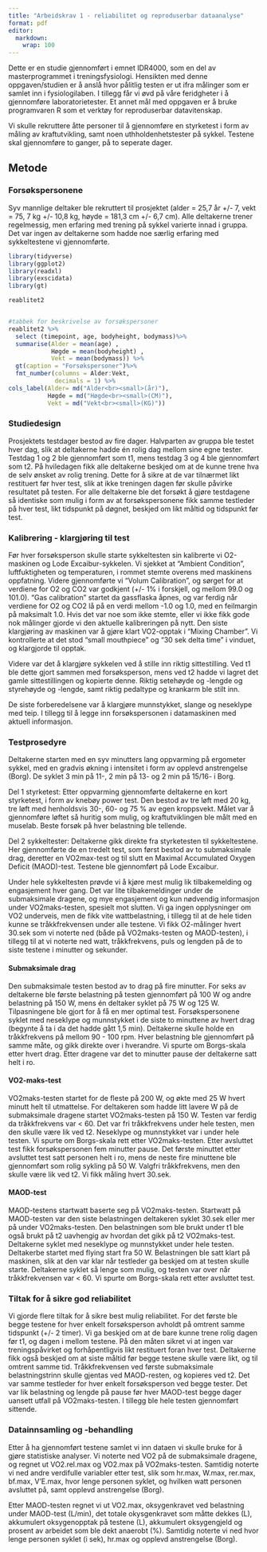 ```yaml
---
title: "Arbeidskrav 1 - reliabilitet og reproduserbar dataanalyse"
format: pdf
editor: 
  markdown: 
    wrap: 100
---
```


Dette er en studie gjennomført i emnet IDR4000, som en del av masterprogrammet i treningsfysiologi. Hensikten med denne oppgaven/studien er å anslå hvor pålitlig testen er ut ifra målinger som er samlet inn i fysiologilaben. I tillegg får vi øvd på våre feridgheter i å gjennomføre laboratorietester. Et annet mål med oppgaven er å bruke programvaren R som et verktøy for reproduserbar datavitenskap. 

Vi skulle rekruttere åtte personer til å gjennomføre en styrketest i form av måling av kraftutvikling, samt noen uthholdenhetstester på sykkel. Testene skal gjennomføre to ganger, på to seperate dager.

## Metode

### Forsøkspersonene

Syv mannlige deltaker ble rekruttert til prosjektet (alder = 25,7 år +/- 7, vekt = 75, 7 kg +/- 10,8
kg, høyde = 181,3 cm +/- 6,7 cm). Alle deltakerne trener regelmessig, men erfaring med trening på
sykkel varierte innad i gruppa. Det var ingen av deltakerne som hadde noe særlig erfaring med
sykkeltestene vi gjennomførte. 

```r

library(tidyverse)
library(ggplot2)
library(readxl)
library(exscidata)
library(gt)

reablitet2


#tabbek for beskrivelse av forsøkspersoner
reablitet2 %>%
  select (timepoint, age, bodyheight, bodymass)%>%
  summarise(Alder = mean(age) ,
            Høgde = mean(bodyheight) , 
            Vekt = mean(bodymass)) %>%
  gt(caption = "Forsøkspersoner")%>%
  fmt_number(columns = Alder:Vekt, 
             decimals = 1) %>%
cols_label(Alder= md("Alder<br><small>(år)"),
           Høgde = md("Høgde<br><small>(CM)"),
           Vekt = md("Vekt<br><small>(KG)")) 
```


### Studiedesign

Prosjektets testdager bestod av fire dager. Halvparten av gruppa ble testet hver dag, slik at
deltakerne hadde én rolig dag mellom sine egne tester. Testdag 1 og 2 ble gjennomført som t1, mens
testdag 3 og 4 ble gjennomført som t2. På hviledagen fikk alle deltakerne beskjed om at de kunne
trene hva de selv ønsket av rolig trening. Dette for å sikre at de var tilnærmet likt restituert før
hver test, slik at ikke treningen dagen før skulle påvirke resultatet på testen. For alle deltakerne ble det forsøkt å gjøre testdagene så identiske som mulig i form av at forsøkspersonene fikk samme testleder på hver test, likt tidspunkt på døgnet, beskjed om likt måltid og tidspunkt før test. 

### Kalibrering - klargjøring til test

Før hver forsøksperson skulle starte sykkeltesten sin kalibrerte vi O2-maskinen og Lode Excaibur-sykkelen. Vi sjekket at "Ambient Condition", luftfuktigheten og temperaturen, i rommet stemte overens med maskinens oppfatning. Videre gjennomførte vi "Volum Calibration", og sørget for at verdiene for O2 og CO2 var godkjent (+/- 1% i forskjell, og mellom 99.0 og 101.0). "Gas calibration" startet da gassflaska åpnes, og var ferdig når verdiene for O2 og CO2 lå på en verdi mellom -1.0 og 1.0, med en feilmargin på maksimalt 1.0. 
Hvis det var noe som ikke stemte, eller vi ikke fikk gode nok målinger gjorde vi den aktuelle kalibreringen på nytt. Den siste klargjøring av maskinen var å gjøre klart VO2-opptak i "Mixing Chamber". Vi kontrollerte at det stod "small mouthpiece" og "30 sek delta time" i vinduet, og klargjorde til opptak.  

Videre var det å klargjøre sykkelen ved å stille inn riktig sittestilling. Ved t1 ble dette gjort sammen med forsøksperson, mens ved t2 hadde vi lagret det gamle sittestillingen og kopierte denne. Riktig setehøyde og -lengde og styrehøyde og -lengde, samt riktig pedaltype og krankarm ble stilt inn. 

De siste forberedelsene var å klargjøre munnstykket, slange og neseklype med teip. I tillegg til å legge inn forsøkspersonen i datamaskinen med aktuell informasjon. 

### Testprosedyre

Deltakerne starten med en syv minutters lang oppvarming på ergometer sykkel, med en gradvis økning i intensitet i form av opplevd anstrengelse (Borg). De syklet 3 min på 11-, 2 min på 13- og 2 min på
15/16- i Borg.

Del 1 styrketest: Etter oppvarming gjennomførte deltakerne en kort styrketest, i form av knebøy
power test. Den bestod av tre løft med 20 kg, tre løft med henholdsvis 30-, 60- og 75 % av egen
kroppsvekt. Målet var å gjennomføre løftet så huritig som mulig, og kraftutviklingen ble målt med en
muselab. Beste forsøk på hver belastning ble tellende.

Del 2 sykkeltester: Deltakerne gikk direkte fra styrketesten til sykkeltestene. Her gjennomførte de
en tredelt test, som først bestod av to submaksimale drag, deretter en VO2max-test og til slutt en Maximal Accumulated Oxygen Deficit (MAOD)-test. Testene ble gjennomført på Lode Excaibur.

Under hele sykkeltesten prøvde vi å kjøre mest mulig lik tilbakemelding og engasjement hver gang. Det var lite tilbakemeldinger under de submaksimale dragene, og mye engasjement og kun nødvendig informasjon under VO2maks-testen, spesielt mot slutten. Vi ga ingen opplysninger om VO2 underveis, men de fikk vite wattbelastning, i tillegg til at de hele tiden kunne se tråkkfrekvensen under alle testene. Vi fikk O2-målinger hvert 30.sek som vi noterte ned (både på VO2maks-testen og MAOD-testen), i tillegg til at vi noterte ned watt, tråkkfrekvens, puls og lengden på de to siste testene i minutter og sekunder. 

#### Submaksimale drag

Den submaksimale testen bestod av to drag på fire minutter. For seks av deltakerne ble
første belastning på testen gjennomført på 100 W og andre belastning på 150 W, mens én deltaker
syklet på 75 W og 125 W. Tilpasningene ble gjort for å få en mer optimal test. Forsøkspersonene
syklet med neseklype og munnstykket i de siste to minuttene av hvert drag (begynte å ta i da det hadde gått 1,5
min). Deltakerne skulle holde en tråkkfrekvens på mellom 90 - 100 rpm. Hver belastning ble gjennomført på samme måte, og gikk direkte over i hverandre. Vi spurte om Borgs-skala etter hvert drag. Etter dragene var det to
minutter pause der deltakerne satt helt i ro.

#### VO2-maks-test

VO2maks-testen startet for de fleste på 200 W, og økte med 25 W hvert minutt helt til utmattelse. For deltakeren som hadde litt lavere W på de submaksimale dragene startet VO2maks-testen på 150 W. Testen var ferdig
da tråkkfrekvens var < 60. Det var fri tråkkfrekvens under hele testen, men den skulle være lik ved t2. Neseklype og munnstykket var i under hele testen. Vi spurte om Borgs-skala rett etter VO2maks-testen. Etter avsluttet test fikk forsøkspersonen fem minutter pause. Det første
minuttet etter avsluttet test satt personen helt i ro, mens de neste fire minuttene ble gjennomført som rolig sykling
på 50 W. Valgfri tråkkfrekvens, men den skulle være lik ved t2. Vi fikk måling hvert 30.sek. 

#### MAOD-test

MAOD-testens startwatt baserte seg på VO2maks-testen. Startwatt på MAOD-testen var den siste belastningen deltakeren syklet 30.sek eller mer på under VO2maks-testen. Den belastningen som ble brukt under t1 ble også brukt på t2 uavhengig av hvordan det gikk på t2 VO2maks-test. Deltakerne syklet med neseklype og munnstykket under hele testen. Deltakerbe startet med flying start fra 50 W. Belastningen ble satt klart på maskinen, slik at den var klar når testleder ga beskjed om at testen skulle starte. Deltakerne syklet så lenge som mulig, og testen var over når tråkkfrekvensen var < 60. Vi spurte om Borgs-skala rett etter avsluttet test.     

### Tiltak for å sikre god reliabilitet

Vi gjorde flere tiltak for å sikre best mulig reliabilitet. For det første ble begge testene for hver enkelt forsøksperson avholdt på omtrent samme tidspunkt (+/- 2 timer). Vi ga beskjed om at de bare kunne trene rolig dagen før t1, og dagen i mellom testene. På den måten sikret vi at ingen var treningspåvirket og forhåpentligvis likt restituert foran hver test. Deltakerne fikk også beskjed om at siste måltid før begge testene skulle være likt, og til omtrent samme tid. 
Tråkkfrekvensen ved første submaksimale belastningstrinn skulle gjentas ved MAOD-resten, og kopieres ved t2. Det var samme testleder for hver enkelt forsøksperson ved begge tester. Det var lik belastning og lengde på pause før hver MAOD-test begge dager uansett utfall på VO2maks-testen. I tillegg ble hele testen gjennomført sittende. 


### Datainnsamling og -behandling

Etter å ha gjennomført testene samlet vi inn dataen vi skulle bruke for å gjøre statistiske analyser. Vi noterte ned VO2 på de submaksimale dragene, og regnet ut VO2.rel.max og VO2.max på VO2maks-testen. Samtidig noterte vi ned andre verdifulle variabler etter test, slik som hr.max, W.max, rer.max, bf.max, V'E.max, hvor lenge personen syklet, og hvilken watt personen avsluttet på, samt opplevd anstrengelse (Borg). 

Etter MAOD-testen regnet vi ut VO2.max, oksygenkravet ved belastning under MAOD-test (L/min), det totale okysgenkravet som måtte dekkes (L), akkumulert oksygenopptak på testene (L), akkumulert oksygengjeld og prosent av arbeidet som ble dekt anaerobt (%). Samtidig noterte vi ned hvor lenge personen syklet (i sek), hr.max og opplevd anstrengelse (Borg). 
